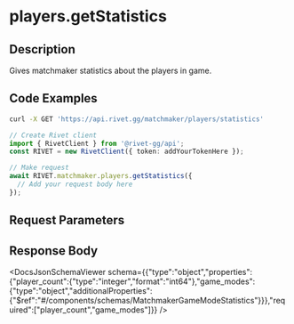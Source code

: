 

# players.getStatistics

## Description

Gives matchmaker statistics about the players in game.


## Code Examples

<CodeGroup title='Request' tag='GET' label='https://api.rivet.gg/matchmaker/players/statistics'>

```bash {{ title: 'cURL' }}
curl -X GET 'https://api.rivet.gg/matchmaker/players/statistics'
```

```ts
// Create Rivet client
import { RivetClient } from '@rivet-gg/api';
const RIVET = new RivetClient({ token: addYourTokenHere });

// Make request
await RIVET.matchmaker.players.getStatistics({
  // Add your request body here
});
```

</CodeGroup>


## Request Parameters


## Response Body

<DocsJsonSchemaViewer schema={{"type":"object","properties":{"player_count":{"type":"integer","format":"int64"},"game_modes":{"type":"object","additionalProperties":{"$ref":"#/components/schemas/MatchmakerGameModeStatistics"}}},"required":["player_count","game_modes"]}} />

